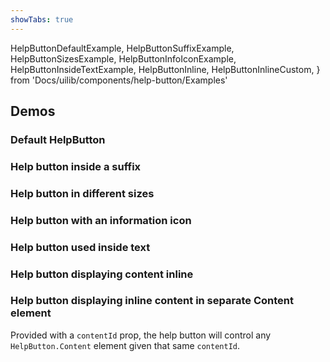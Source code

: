 ```yaml
---
showTabs: true
---
```


  HelpButtonDefaultExample,
  HelpButtonSuffixExample,
  HelpButtonSizesExample,
  HelpButtonInfoIconExample,
  HelpButtonInsideTextExample,
  HelpButtonInline,
  HelpButtonInlineCustom,
} from 'Docs/uilib/components/help-button/Examples'

## Demos

### Default HelpButton

<HelpButtonDefaultExample />

### Help button inside a suffix

<HelpButtonSuffixExample />

### Help button in different sizes

<HelpButtonSizesExample />

### Help button with an information icon

<HelpButtonInfoIconExample />

### Help button used inside text

<HelpButtonInsideTextExample />

### Help button displaying content inline

<HelpButtonInline />

### Help button displaying inline content in separate Content element

Provided with a `contentId` prop, the help button will control any `HelpButton.Content` element given that same `contentId`.

<HelpButtonInlineCustom />
